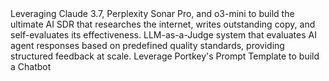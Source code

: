<CardGroup cols={2}>
<Card  title="Ultimate AI SDR" href="/guides/prompts/ultimate-ai-sdr" img="/images/guides/prompts/ultimate-ai-sdr-2.png">
    Leveraging Claude 3.7, Perplexity Sonar Pro, and o3-mini to build the ultimate AI SDR that researches the internet, writes outstanding copy, and self-evaluates its effectiveness.
</Card>

<Card  title="LLM as a Judge" href="/guides/prompts/llm-as-a-judge" img="/images/guides/prompts/prompt-image.png">
    LLM-as-a-Judge system that evaluates AI agent responses based on predefined quality standards, providing structured feedback at scale.
</Card>


<Card  title="Build a Chatbot using Prompt Templates" href="/guides/prompts/build-a-chatbot-using-portkeys-prompt-templates" img="/images/guides/chatbot-cookbook.png">
    Leverage Portkey's Prompt Template to build a Chatbot
</Card>
</CardGroup>
